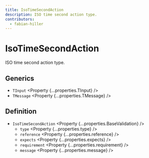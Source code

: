 ```yaml
---
title: IsoTimeSecondAction
description: ISO time second action type.
contributors:
  - fabian-hiller
---
```



# IsoTimeSecondAction

ISO time second action type.

## Generics

- `TInput` <Property {...properties.TInput} />
- `TMessage` <Property {...properties.TMessage} />

## Definition

- `IsoTimeSecondAction` <Property {...properties.BaseValidation} />
  - `type` <Property {...properties.type} />
  - `reference` <Property {...properties.reference} />
  - `expects` <Property {...properties.expects} />
  - `requirement` <Property {...properties.requirement} />
  - `message` <Property {...properties.message} />
